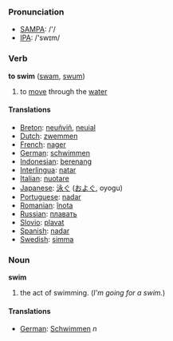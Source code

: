 === Pronunciation ===
*[[w:SAMPA|SAMPA]]: /'/
*[[w:IPA|IPA]]: /'swɪm/

=== Verb ===

'''to swim''' ([[swam]], [[swum]])

# to [[move]] through the [[water]]

==== Translations ====
*[[Breton]]: [[neuñviñ]], [[neuial]]
*[[Dutch]]: [[zwemmen]]
*[[French]]: [[nager]]
*[[German]]: [[schwimmen]]
*[[Indonesian]]: [[renang|berenang]]
*[[Interlingua]]: [[natar]]
*[[Italian]]: [[nuotare]]
*[[Japanese]]: [[泳ぐ]] ([[およぐ]], oyogu)
*[[Portuguese]]: [[nadar]]
*[[Romanian]]: [[înota]]
*[[Russian]]: [[плавать]]
*[[Slovio]]: [[plavat]]
*[[Spanish]]: [[nadar]]
*[[Swedish]]: [[simma]]

=== Noun ===
'''swim'''

# the act of swimming.  (''I'm going for a swim.'')

==== Translations ====
*[[German]]: [[Schwimmen]] ''n''